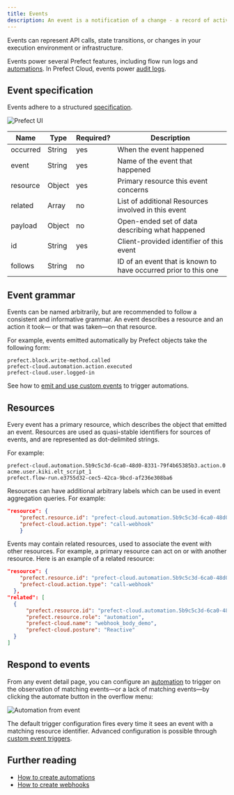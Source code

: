 ```yaml
---
title: Events
description: An event is a notification of a change - a record of activity in your stack.
---
```


Events can represent API calls, state transitions, or changes in your execution environment or infrastructure.

Events power several Prefect features, including flow run logs and [automations](/v3/concepts/automations/).
In Prefect Cloud, events power [audit logs](/v3/how-to-guides/cloud/manage-users/audit-logs).



<COMBINED name="events" hrefTF={events.tf} hrefAPI={events.api} hrefCLI={events.cli} />

## Event specification

Events adhere to a structured [specification](https://app.prefect.cloud/api/docs#tag/Events).

![Prefect UI](/v3/img/ui/event-spec.png)

| Name     | Type   | Required? | Description                                                          |
| -------- | ------ | --------- | -------------------------------------------------------------------- |
| occurred | String | yes       | When the event happened                                              |
| event    | String | yes       | Name of the event that happened                                  |
| resource | Object | yes       | Primary resource this event concerns                             |
| related  | Array  | no        | List of additional Resources involved in this event                |
| payload  | Object | no        | Open-ended set of data describing what happened                   |
| id       | String | yes       | Client-provided identifier of this event                         |
| follows  | String | no        | ID of an event that is known to have occurred prior to this one |

## Event grammar

Events can be named arbitrarily, but are recommended to follow a consistent and informative grammar. An event describes a resource and an action it took—
or that was taken—on that resource.

For example, events emitted automatically by Prefect objects take the following form:

```
prefect.block.write-method.called
prefect-cloud.automation.action.executed
prefect-cloud.user.logged-in
```

See how to [emit and use custom events](/v3/advanced/use-custom-event-grammar) to trigger automations.


## Resources

Every event has a primary resource, which describes the object that emitted an event.
Resources are used as quasi-stable identifiers for sources of events, and are represented as dot-delimited strings.

For example:

```
prefect-cloud.automation.5b9c5c3d-6ca0-48d0-8331-79f4b65385b3.action.0
acme.user.kiki.elt_script_1
prefect.flow-run.e3755d32-cec5-42ca-9bcd-af236e308ba6
```

Resources can have additional arbitrary labels which can be used in event aggregation queries.
For example:

```json
"resource": {
    "prefect.resource.id": "prefect-cloud.automation.5b9c5c3d-6ca0-48d0-8331-79f4b65385b3",
    "prefect-cloud.action.type": "call-webhook"
    }
```

Events may contain related resources, used to associate the event with other resources.
For example, a primary resource can act on or with another resource.
Here is an example of a related resource:

```json
"resource": {
    "prefect.resource.id": "prefect-cloud.automation.5b9c5c3d-6ca0-48d0-8331-79f4b65385b3.action.0",
    "prefect-cloud.action.type": "call-webhook"
  },
"related": [
  {
      "prefect.resource.id": "prefect-cloud.automation.5b9c5c3d-6ca0-48d0-8331-79f4b65385b3",
      "prefect.resource.role": "automation",
      "prefect-cloud.name": "webhook_body_demo",
      "prefect-cloud.posture": "Reactive"
  }
]
```

## Respond to events

From any event detail page, you can configure an [automation](/v3/concepts/automations/) to trigger on
the observation of matching events—or a lack of matching events—by clicking the automate button in the overflow menu:

![Automation from event](/v3/img/ui/automation-from-event.png)

The default trigger configuration fires every time it sees an event with a matching resource identifier.
Advanced configuration is possible through [custom event triggers](/v3/concepts/event-triggers/).


## Further reading

- [How to create automations](/v3/how-to-guides/automations/creating-automations/)
- [How to create webhooks](/v3/how-to-guides/cloud/create-a-webhook/)
